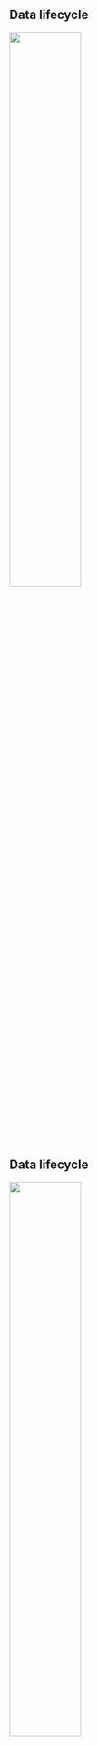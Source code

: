 ## Data lifecycle

![](images/data-lifecycle-0.png){width=50% fig-align='center'}


## Data lifecycle

![](images/data-lifecycle-5.png){width=50% fig-align='center'}

